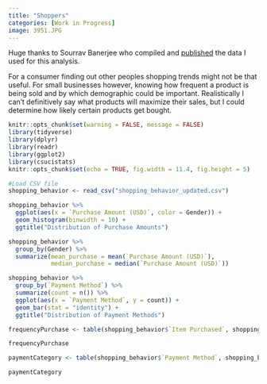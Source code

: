 ```yaml
---
title: "Shoppers"
categories: [Work in Progress]
image: 3951.JPG
---
```


Huge thanks to Sourrav Banerjee who compiled and [published](https://www.kaggle.com/datasets/iamsouravbanerjee/customer-shopping-trends-dataset) the data I used for this analysis. 

For a consumer finding out other peoples shopping trends might not be that useful. For small businesses however, knowing how frequent a product is being sold and by which demographic could be important. Realistically I can't definitively say what products will maximize their sales, but I could determine how likely certain products get bought.

```r
knitr::opts_chunk$set(warning = FALSE, message = FALSE) 
library(tidyverse)
library(dplyr)
library(readr)
library(ggplot2)
library(csucistats)
knitr::opts_chunk$set(echo = TRUE, fig.width = 11.4, fig.height = 5)

#Load CSV file
shopping_behavior <- read_csv("shopping_behavior_updated.csv")
```



```r
shopping_behavior %>%
  ggplot(aes(x = `Purchase Amount (USD)`, color = Gender)) +
  geom_histogram(binwidth = 10) +
  ggtitle("Distribution of Purchase Amounts")

shopping_behavior %>%
  group_by(Gender) %>%
  summarize(mean_purchase = mean(`Purchase Amount (USD)`),
            median_purchase = median(`Purchase Amount (USD)`))

shopping_behavior %>%
  group_by(`Payment Method`) %>%
  summarize(count = n()) %>%
  ggplot(aes(x = `Payment Method`, y = count)) +
  geom_bar(stat = "identity") +
  ggtitle("Distribution of Payment Methods")
```



```r
frequencyPurchase <- table(shopping_behavior$`Item Purchased`, shopping_behavior$`Frequency of Purchases`, shopping_behavior$Gender)

frequencyPurchase

paymentCategory <- table(shopping_behavior$`Payment Method`, shopping_behavior$Category, shopping_behavior$Gender)

paymentCategory

```



```r


```


